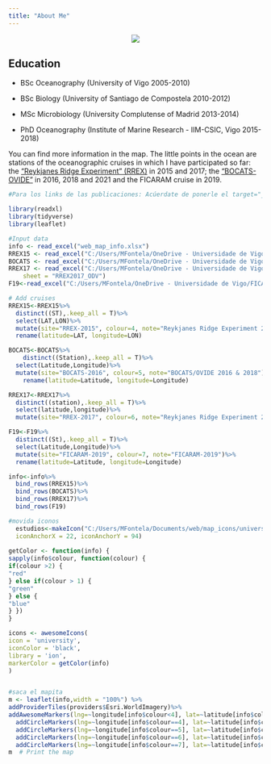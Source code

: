 ```yaml
---
title: "About Me"
---
```

<p align="center">
![](MarcosFontela_feb2019.jpeg)
</p>

## Education

- BSc Oceanography (University of Vigo 2005-2010)

- BSc Biology (University of Santiago de Compostela 2010-2012)

- MSc Microbiology (University Complutense of Madrid 2013-2014)

- PhD Oceanography (Institute of Marine Research - IIM-CSIC, Vigo 2015-2018)



You can find more information in the map. The little points in the ocean are stations of the oceanographic cruises in which I have participated so far: the ["Reykjanes Ridge Experiment" (RREX)](http://www.umr-lops.fr/Projets/Projets-actifs/RREX){target="_blank"} in 2015 and 2017;  the ["BOCATS-OVIDE"](http://bocats.iim.csic.es/en){target="_blank"} in 2016, 2018 and 2021 and the FICARAM cruise in 2019.

```r
#Para los links de las publicaciones: Acúerdate de ponerle el target="_blank" al archivo .html que te genera luego si quieres que no te fusile la puta ventana 
```

```r
library(readxl)
library(tidyverse)
library(leaflet)

#Input data
info <- read_excel("web_map_info.xlsx")
RREX15 <- read_excel("C:/Users/MFontela/OneDrive - Universidade de Vigo/Database/RREX15_DATABASE.xlsx")
BOCATS <- read_excel("C:/Users/MFontela/OneDrive - Universidade de Vigo/Database/DataBaseBOCATS_20161019_forMATLAB.xlsx")
RREX17 <- read_excel("C:/Users/MFontela/OneDrive - Universidade de Vigo/RREX/RREX 2017/DATA/ALL/RREX2017ffp.xlsx", 
    sheet = "RREX2017_ODV")
F19<-read_excel("C:/Users/MFontela/OneDrive - Universidade de Vigo/FICARAM/DATA/FICARAM2019_ALL.xlsx")

# Add cruises
RREX15<-RREX15%>%
  distinct((ST),.keep_all = T)%>%
  select(LAT,LON)%>%
  mutate(site="RREX-2015", colour=4, note="Reykjanes Ridge Experiment 2015")%>%
  rename(latitude=LAT, longitude=LON)

BOCATS<-BOCATS%>%
    distinct((Station),.keep_all = T)%>%
  select(Latitude,Longitude)%>%
  mutate(site="BOCATS-2016", colour=5, note="BOCATS/OVIDE 2016 & 2018")%>%
    rename(latitude=Latitude, longitude=Longitude)

RREX17<-RREX17%>%
  distinct((station),.keep_all = T)%>%
  select(latitude,longitude)%>%
  mutate(site="RREX-2017", colour=6, note="Reykjanes Ridge Experiment 2017")

F19<-F19%>%
  distinct((St),.keep_all = T)%>%
  select(Latitude,Longitude)%>%
  mutate(site="FICARAM-2019", colour=7, note="FICARAM-2019")%>%
  rename(latitude=Latitude, longitude=Longitude)

info<-info%>% 
  bind_rows(RREX15)%>% 
  bind_rows(BOCATS)%>% 
  bind_rows(RREX17)%>% 
  bind_rows(F19)

#movida iconos
  estudios<-makeIcon("C:/Users/MFontela/Documents/web/map_icons/university_school-512.png", iconWidth = 68, iconHeight = 75,
  iconAnchorX = 22, iconAnchorY = 94)
  
getColor <- function(info) {
sapply(info$colour, function(colour) {
if(colour >2) {
"red"
} else if(colour > 1) {
"green"
} else {
"blue"
} })
}

icons <- awesomeIcons(
icon = 'university',
iconColor = 'black',
library = 'ion',
markerColor = getColor(info)
)


#saca el mapita
m <- leaflet(info,width = "100%") %>%
addProviderTiles(providers$Esri.WorldImagery)%>%
addAwesomeMarkers(lng=~longitude[info$colour<4], lat=~latitude[info$colour<4], popup=~note[info$colour<4], label=~site[info$colour<4], icon=icons)%>%
  addCircleMarkers(lng=~longitude[info$colour==4], lat=~latitude[info$colour==4], popup=~note[info$colour==4], label=~site[info$colour==4],radius=1,color="blue",labelOptions =labelOptions(noHide = F, direction = 'auto'))%>%
  addCircleMarkers(lng=~longitude[info$colour==5], lat=~latitude[info$colour==5], popup=~note[info$colour==5], label=~site[info$colour==5],radius=1,color="red",labelOptions =labelOptions(noHide = F, direction = 'auto'))%>%
  addCircleMarkers(lng=~longitude[info$colour==6], lat=~latitude[info$colour==6], popup=~note[info$colour==6], label=~site[info$colour==6],radius=1,color="darkcyan",labelOptions =labelOptions(noHide = F, direction = 'auto'))%>%
  addCircleMarkers(lng=~longitude[info$colour==7], lat=~latitude[info$colour==7], popup=~note[info$colour==7], label=~site[info$colour==7],radius=1,color="white",labelOptions =labelOptions(noHide = F, direction = 'auto'))
m  # Print the map

```

